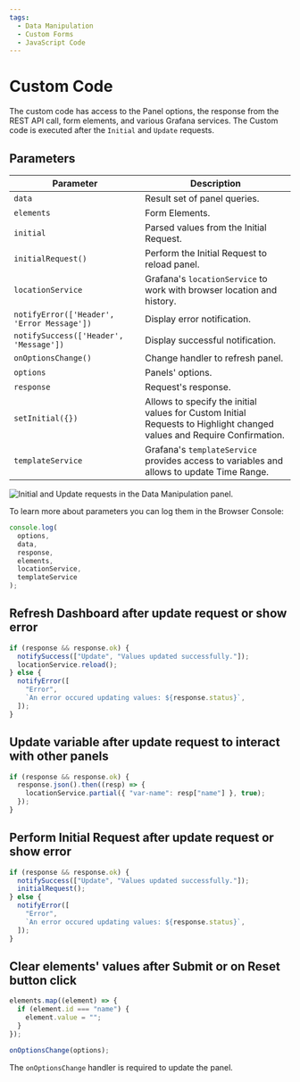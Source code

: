 ```yaml
---
tags:
  - Data Manipulation
  - Custom Forms
  - JavaScript Code
---
```



# Custom Code

The custom code has access to the Panel options, the response from the REST API call, form elements, and various Grafana services. The Custom code is executed after the `Initial` and `Update` requests.

## Parameters

| Parameter                                  | Description                                                                                                            |
| ------------------------------------------ | ---------------------------------------------------------------------------------------------------------------------- |
| `data`                                     | Result set of panel queries.                                                                                           |
| `elements`                                 | Form Elements.                                                                                                         |
| `initial`                                  | Parsed values from the Initial Request.                                                                                |
| `initialRequest()`                         | Perform the Initial Request to reload panel.                                                                           |
| `locationService`                          | Grafana's `locationService` to work with browser location and history.                                                 |
| `notifyError(['Header', 'Error Message'])` | Display error notification.                                                                                            |
| `notifySuccess(['Header', 'Message'])`     | Display successful notification.                                                                                       |
| `onOptionsChange()`                        | Change handler to refresh panel.                                                                                       |
| `options`                                  | Panels' options.                                                                                                       |
| `response`                                 | Request's response.                                                                                                    |
| `setInitial({})`                           | Allows to specify the initial values for Custom Initial Requests to Highlight changed values and Require Confirmation. |
| `templateService`                          | Grafana's `templateService` provides access to variables and allows to update Time Range.                              |

<Image
  title="Initial and Update requests in the Data Manipulation panel."
  src="/img/plugins/volkovlabs-form-panel/request.png"
/>

To learn more about parameters you can log them in the Browser Console:

```javascript
console.log(
  options,
  data,
  response,
  elements,
  locationService,
  templateService
);
```

## Refresh Dashboard after update request or show error

```javascript
if (response && response.ok) {
  notifySuccess(["Update", "Values updated successfully."]);
  locationService.reload();
} else {
  notifyError([
    "Error",
    `An error occured updating values: ${response.status}`,
  ]);
}
```

## Update variable after update request to interact with other panels

```javascript
if (response && response.ok) {
  response.json().then((resp) => {
    locationService.partial({ "var-name": resp["name"] }, true);
  });
}
```

## Perform Initial Request after update request or show error

```javascript
if (response && response.ok) {
  notifySuccess(["Update", "Values updated successfully."]);
  initialRequest();
} else {
  notifyError([
    "Error",
    `An error occured updating values: ${response.status}`,
  ]);
}
```

## Clear elements' values after Submit or on Reset button click

```javascript
elements.map((element) => {
  if (element.id === "name") {
    element.value = "";
  }
});

onOptionsChange(options);
```

The `onOptionsChange` handler is required to update the panel.
